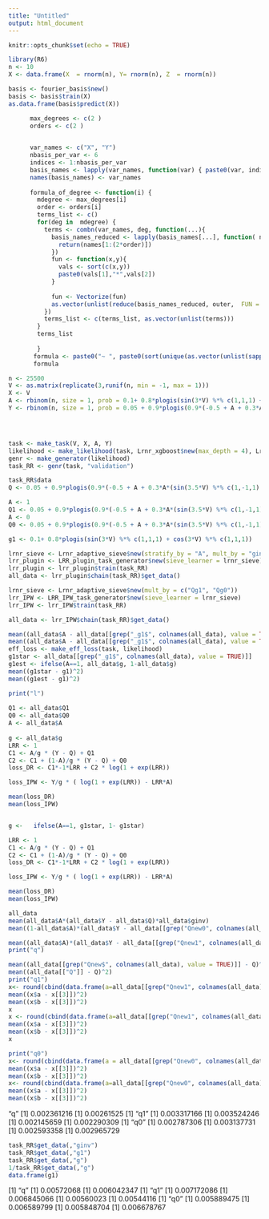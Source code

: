 ```yaml
---
title: "Untitled"
output: html_document
---
```


```r
knitr::opts_chunk$set(echo = TRUE)
```



```r
library(R6)
n <- 10
X <- data.frame(X  = rnorm(n), Y= rnorm(n), Z  = rnorm(n))

basis <- fourier_basis$new()
basis <- basis$train(X)
as.data.frame(basis$predict(X))
```


```r
 
      max_degrees <- c(2 )
      orders <- c(2 )

       
      var_names <- c("X", "Y")
      nbasis_per_var <- 6
      indices <- 1:nbasis_per_var
      basis_names <- lapply(var_names, function(var) { paste0(var, indices)})
      names(basis_names) <- var_names
       
      formula_of_degree <- function(i) {
        mdegree <- max_degrees[i]
        order <- orders[i]
        terms_list <- c()
        for(deg in  mdegree) {
          terms <- combn(var_names, deg, function(...){
            basis_names_reduced <- lapply(basis_names[...], function( names ) {
              return(names[1:(2*order)])
            })
            fun <- function(x,y){
              vals <- sort(c(x,y))
              paste0(vals[1],"*",vals[2])
            }
            
            fun <- Vectorize(fun)
            as.vector(unlist(reduce(basis_names_reduced, outer,  FUN = fun)))
          })
          terms_list <- c(terms_list, as.vector(unlist(terms)))
        }
        terms_list
          
        }
       formula <- paste0("~ ", paste0(sort(unique(as.vector(unlist(sapply(1:length(orders), formula_of_degree))))), collapse = " + "), " -1")
       formula
```





```r
 
n <- 25500
V <- as.matrix(replicate(3,runif(n, min = -1, max = 1)))
X <- V
A <- rbinom(n, size = 1, prob = 0.1+ 0.8*plogis(sin(3*V) %*% c(1,1,1) + cos(3*V) %*% c(1,1,1)))
Y <- rbinom(n, size = 1, prob = 0.05 + 0.9*plogis(0.9*(-0.5 + A + 0.3*A*(sin(3.5*V) %*% c(1,-1,1) + cos(3.5*V) %*% c(1,-1,1)) + sin(3*V) %*% c(-1,1,1) + cos(3*V) %*% c(1,1,-1))))




task <- make_task(V, X, A, Y)
likelihood <- make_likelihood(task, Lrnr_xgboost$new(max_depth = 4), Lrnr_xgboost$new(max_depth = 4), cv = T)
genr <- make_generator(likelihood)
task_RR <- genr(task, "validation")

task_RR$data
Q <- 0.05 + 0.9*plogis(0.9*(-0.5 + A + 0.3*A*(sin(3.5*V) %*% c(1,-1,1) + cos(3.5*V) %*% c(1,-1,1)) + sin(3*V) %*% c(-1,1,1) + cos(3*V) %*% c(1,1,-1)))

A <- 1
Q1 <- 0.05 + 0.9*plogis(0.9*(-0.5 + A + 0.3*A*(sin(3.5*V) %*% c(1,-1,1) + cos(3.5*V) %*% c(1,-1,1)) + sin(3*V) %*% c(-1,1,1) + cos(3*V) %*% c(1,1,-1)))
A <- 0
Q0 <- 0.05 + 0.9*plogis(0.9*(-0.5 + A + 0.3*A*(sin(3.5*V) %*% c(1,-1,1) + cos(3.5*V) %*% c(1,-1,1)) + sin(3*V) %*% c(-1,1,1) + cos(3*V) %*% c(1,1,-1)))

g1 <- 0.1+ 0.8*plogis(sin(3*V) %*% c(1,1,1) + cos(3*V) %*% c(1,1,1))
```


```r
lrnr_sieve <- Lrnr_adaptive_sieve$new(stratify_by = "A", mult_by = "ginv")
lrr_plugin <- LRR_plugin_task_generator$new(sieve_learner = lrnr_sieve)
lrr_plugin <- lrr_plugin$train(task_RR)
all_data <- lrr_plugin$chain(task_RR)$get_data()
```


```r
lrnr_sieve <- Lrnr_adaptive_sieve$new(mult_by = c("Qg1", "Qg0"))
lrr_IPW <- LRR_IPW_task_generator$new(sieve_learner = lrnr_sieve)
lrr_IPW <- lrr_IPW$train(task_RR)

```

```r

all_data <- lrr_IPW$chain(task_RR)$get_data()

```

```r
 
mean((all_data$A - all_data[[grep("_g1$", colnames(all_data), value = TRUE)]]) * all_data$Qg1)
mean((all_data$A - all_data[[grep("_g1$", colnames(all_data), value = TRUE)]]) * all_data$Qg0)
eff_loss <- make_eff_loss(task, likelihood)
g1star <- all_data[[grep("_g1$", colnames(all_data), value = TRUE)]]
g1est <- ifelse(A==1, all_data$g, 1-all_data$g)
mean((g1star - g1)^2)
mean((g1est - g1)^2)

print("l")
 
Q1 <- all_data$Q1
Q0 <- all_data$Q0
A <- all_data$A
 
g <- all_data$g
LRR <- 1
C1 <- A/g * (Y - Q) + Q1
C2 <- C1 + (1-A)/g * (Y - Q) + Q0
loss_DR <- C1*-1*LRR + C2 * log(1 + exp(LRR))

loss_IPW <- Y/g * ( log(1 + exp(LRR)) - LRR*A)

mean(loss_DR)
mean(loss_IPW)


g <-   ifelse(A==1, g1star, 1- g1star)

LRR <- 1
C1 <- A/g * (Y - Q) + Q1
C2 <- C1 + (1-A)/g * (Y - Q) + Q0
loss_DR <- C1*-1*LRR + C2 * log(1 + exp(LRR))

loss_IPW <- Y/g * ( log(1 + exp(LRR)) - LRR*A)

mean(loss_DR)
mean(loss_IPW)
```


```r
all_data
mean(all_data$A*(all_data$Y - all_data$Q)*all_data$ginv)
mean((1-all_data$A)*(all_data$Y - all_data[[grep("Qnew0", colnames(all_data), value = TRUE)]])*all_data$ginv)

mean((all_data$A)*(all_data$Y - all_data[[grep("Qnew1", colnames(all_data), value = TRUE)]])*all_data$ginv)
print("q")

mean((all_data[[grep("Qnew$", colnames(all_data), value = TRUE)]] - Q)^2)
mean((all_data[["Q"]] - Q)^2)
print("q1")
x<- round(cbind(data.frame(a=all_data[[grep("Qnew1", colnames(all_data), value = TRUE)]][all_data$A==0]),data.frame(b=all_data[["Q1"]][all_data$A==0]),Q1[all_data$A==0]),3)
mean((x$a - x[[3]])^2)
mean((x$b - x[[3]])^2)
x
x <- round(cbind(data.frame(a=all_data[[grep("Qnew1", colnames(all_data), value = TRUE)]][all_data$A==1]),data.frame(b=all_data[["Q1"]][all_data$A==1]), Q1[all_data$A==1]),3)
mean((x$a - x[[3]])^2)
mean((x$b - x[[3]])^2)
x

print("q0")
x<- round(cbind(data.frame(a = all_data[[grep("Qnew0", colnames(all_data), value = TRUE)]][all_data$A==1]),data.frame( b= all_data[["Q0"]][all_data$A==1]),Q0[all_data$A==1]),3)
mean((x$a - x[[3]])^2)
mean((x$b - x[[3]])^2)
x<- round(cbind(data.frame(a=all_data[[grep("Qnew0", colnames(all_data), value = TRUE)]][all_data$A==0]),data.frame(b=all_data[["Q0"]][all_data$A==0]), Q0[all_data$A==0]),3)
mean((x$a - x[[3]])^2)
mean((x$b - x[[3]])^2)
```


"q"
[1] 0.002361216
[1] 0.00261525
[1] "q1"
[1] 0.003317166
[1] 0.003524246
[1] 0.002145659
[1] 0.002290309
[1] "q0"
[1] 0.002787306
[1] 0.003137731
[1] 0.002593358
[1] 0.002965729

```r

task_RR$get_data(,"ginv")
task_RR$get_data(,"g1")
task_RR$get_data(,"g")
1/task_RR$get_data(,"g")
data.frame(g1)
```


[1] "q"
[1] 0.00572068
[1] 0.006042347
[1] "q1"
[1] 0.007172086
[1] 0.006845066
[1] 0.00560023
[1] 0.00544116
[1] "q0"
[1] 0.005889475
[1] 0.006589799
[1] 0.005848704
[1] 0.006678767

